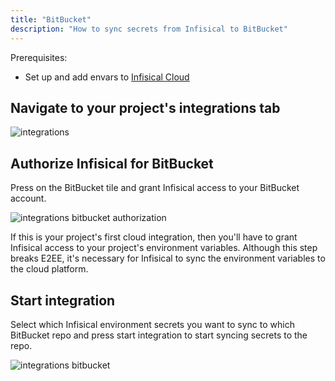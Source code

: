 ```yaml
---
title: "BitBucket"
description: "How to sync secrets from Infisical to BitBucket"
---
```


Prerequisites:

- Set up and add envars to [Infisical Cloud](https://app.infisical.com)

## Navigate to your project's integrations tab

![integrations](../../images/integrations.png)

## Authorize Infisical for BitBucket

Press on the BitBucket tile and grant Infisical access to your BitBucket account.

![integrations bitbucket authorization](../../images/integrations-bitbucket-auth.png)

<Info>
  If this is your project's first cloud integration, then you'll have to grant Infisical access to your project's environment variables.
  Although this step breaks E2EE, it's necessary for Infisical to sync the environment variables to the cloud platform.
</Info>

## Start integration

Select which Infisical environment secrets you want to sync to which BitBucket repo and press start integration to start syncing secrets to the repo.

![integrations bitbucket](../../images/integrations-bitbucket.png)
